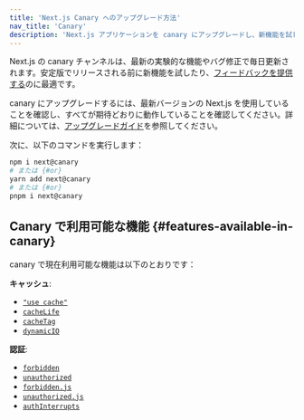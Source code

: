 ```yaml
---
title: 'Next.js Canary へのアップグレード方法'
nav_title: 'Canary'
description: 'Next.js アプリケーションを canary にアップグレードし、新機能を試してみましょう。'
---
```


Next.js の canary チャンネルは、最新の実験的な機能やバグ修正で毎日更新されます。安定版でリリースされる前に新機能を試したり、[フィードバックを提供する](https://github.com/vercel/next.js/issues)のに最適です。

canary にアップグレードするには、最新バージョンの Next.js を使用していることを確認し、すべてが期待どおりに動作していることを確認してください。詳細については、[アップグレードガイド](/docs/app/building-your-application/upgrading)を参照してください。

次に、以下のコマンドを実行します：

```bash title="Terminal"
npm i next@canary
# または {#or}
yarn add next@canary
# または {#or}
pnpm i next@canary
```

## Canary で利用可能な機能 {#features-available-in-canary}

canary で現在利用可能な機能は以下のとおりです：

**キャッシュ**:

- [`"use cache"`](/docs/app/api-reference/directives/use-cache)
- [`cacheLife`](/docs/app/api-reference/functions/cacheLife)
- [`cacheTag`](/docs/app/api-reference/functions/cacheTag)
- [`dynamicIO`](/docs/app/api-reference/config/next-config-js/dynamicIO)

**認証**:

- [`forbidden`](/docs/app/api-reference/functions/forbidden)
- [`unauthorized`](/docs/app/api-reference/functions/unauthorized)
- [`forbidden.js`](/docs/app/api-reference/file-conventions/forbidden)
- [`unauthorized.js`](/docs/app/api-reference/file-conventions/unauthorized)
- [`authInterrupts`](/docs/app/api-reference/config/next-config-js/authInterrupts)

